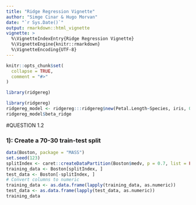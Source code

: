 ```yaml
---
title: "Ridge Regression Vignette"
author: "Simge Cinar & Hugo Morvan"
date: "`r Sys.Date()`"
output: rmarkdown::html_vignette
vignette: >
  %\VignetteIndexEntry{Ridge Regression Vignette}
  %\VignetteEngine{knitr::rmarkdown}
  %\VignetteEncoding{UTF-8}
---
```


```r
knitr::opts_chunk$set(
  collapse = TRUE,
  comment = "#>"
)
```

```r
library(ridgereg)
```

```r
library(ridgereg)
ridgereg_model <- ridgereg:::ridgereg$new(Petal.Length~Species, iris, 0.001)
ridgereg_model$beta_ridge
```

#QUESTION 1.2

### 1): Create a 70-30 train-test split
```r
data(Boston, package = "MASS")
set.seed(123)
splitIndex <- caret::createDataPartition(Boston$medv, p = 0.7, list = FALSE)
training_data <- Boston[splitIndex, ]
test_data <- Boston[-splitIndex, ]
# Convert columns to numeric
training_data <- as.data.frame(lapply(training_data, as.numeric))
test_data <- as.data.frame(lapply(test_data, as.numeric))
training_data
```

